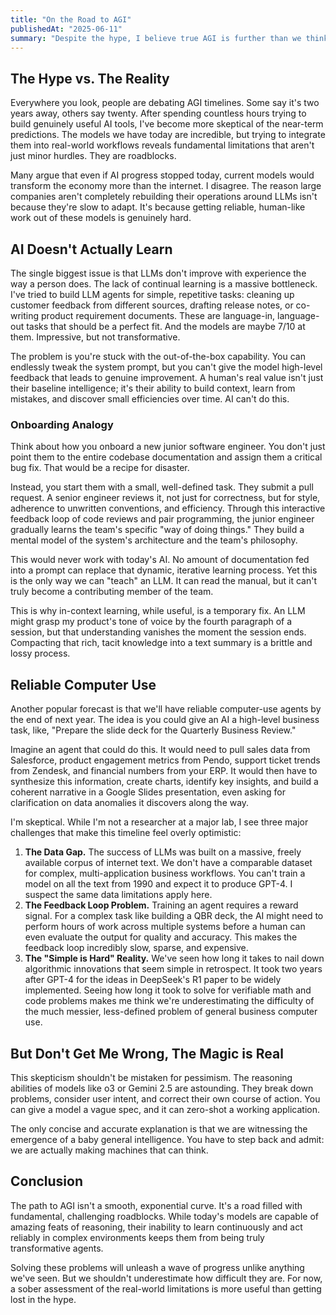 ```yaml
---
title: "On the Road to AGI"
publishedAt: "2025-06-11"
summary: "Despite the hype, I believe true AGI is further than we think. Based on hands-on experience, fundamental roadblocks like the inability for AI to truly learn and reliably use tools are being seriously underestimated."
---
```


## The Hype vs. The Reality

Everywhere you look, people are debating AGI timelines. Some say it's two years away, others say twenty. After spending countless hours trying to build genuinely useful AI tools, I've become more skeptical of the near-term predictions. The models we have today are incredible, but trying to integrate them into real-world workflows reveals fundamental limitations that aren't just minor hurdles. They are roadblocks.

Many argue that even if AI progress stopped today, current models would transform the economy more than the internet. I disagree. The reason large companies aren't completely rebuilding their operations around LLMs isn't because they're slow to adapt. It's because getting reliable, human-like work out of these models is genuinely hard.

## AI Doesn't Actually Learn

The single biggest issue is that LLMs don't improve with experience the way a person does. The lack of continual learning is a massive bottleneck. I've tried to build LLM agents for simple, repetitive tasks: cleaning up customer feedback from different sources, drafting release notes, or co-writing product requirement documents. These are language-in, language-out tasks that should be a perfect fit. And the models are maybe 7/10 at them. Impressive, but not transformative.

The problem is you're stuck with the out-of-the-box capability. You can endlessly tweak the system prompt, but you can't give the model high-level feedback that leads to genuine improvement. A human's real value isn't just their baseline intelligence; it's their ability to build context, learn from mistakes, and discover small efficiencies over time. AI can't do this.

### Onboarding Analogy

Think about how you onboard a new junior software engineer. You don't just point them to the entire codebase documentation and assign them a critical bug fix. That would be a recipe for disaster.

Instead, you start them with a small, well-defined task. They submit a pull request. A senior engineer reviews it, not just for correctness, but for style, adherence to unwritten conventions, and efficiency. Through this interactive feedback loop of code reviews and pair programming, the junior engineer gradually learns the team's specific "way of doing things." They build a mental model of the system's architecture and the team's philosophy.

This would never work with today's AI. No amount of documentation fed into a prompt can replace that dynamic, iterative learning process. Yet this is the only way we can "teach" an LLM. It can read the manual, but it can't truly become a contributing member of the team.

This is why in-context learning, while useful, is a temporary fix. An LLM might grasp my product's tone of voice by the fourth paragraph of a session, but that understanding vanishes the moment the session ends. Compacting that rich, tacit knowledge into a text summary is a brittle and lossy process.

## Reliable Computer Use

Another popular forecast is that we'll have reliable computer-use agents by the end of next year. The idea is you could give an AI a high-level business task, like, "Prepare the slide deck for the Quarterly Business Review."

Imagine an agent that could do this. It would need to pull sales data from Salesforce, product engagement metrics from Pendo, support ticket trends from Zendesk, and financial numbers from your ERP. It would then have to synthesize this information, create charts, identify key insights, and build a coherent narrative in a Google Slides presentation, even asking for clarification on data anomalies it discovers along the way.

I'm skeptical. While I'm not a researcher at a major lab, I see three major challenges that make this timeline feel overly optimistic:

1.  **The Data Gap.** The success of LLMs was built on a massive, freely available corpus of internet text. We don't have a comparable dataset for complex, multi-application business workflows. You can't train a model on all the text from 1990 and expect it to produce GPT-4. I suspect the same data limitations apply here.
2.  **The Feedback Loop Problem.** Training an agent requires a reward signal. For a complex task like building a QBR deck, the AI might need to perform hours of work across multiple systems before a human can even evaluate the output for quality and accuracy. This makes the feedback loop incredibly slow, sparse, and expensive.
3.  **The "Simple is Hard" Reality.** We've seen how long it takes to nail down algorithmic innovations that seem simple in retrospect. It took two years after GPT-4 for the ideas in DeepSeek's R1 paper to be widely implemented. Seeing how long it took to solve for verifiable math and code problems makes me think we're underestimating the difficulty of the much messier, less-defined problem of general business computer use.

## But Don't Get Me Wrong, The Magic is Real

This skepticism shouldn't be mistaken for pessimism. The reasoning abilities of models like o3 or Gemini 2.5 are astounding. They break down problems, consider user intent, and correct their own course of action. You can give a model a vague spec, and it can zero-shot a working application.

The only concise and accurate explanation is that we are witnessing the emergence of a baby general intelligence. You have to step back and admit: we are actually making machines that can think.

## Conclusion

The path to AGI isn't a smooth, exponential curve. It's a road filled with fundamental, challenging roadblocks. While today's models are capable of amazing feats of reasoning, their inability to learn continuously and act reliably in complex environments keeps them from being truly transformative agents.

Solving these problems will unleash a wave of progress unlike anything we've seen. But we shouldn't underestimate how difficult they are. For now, a sober assessment of the real-world limitations is more useful than getting lost in the hype.
